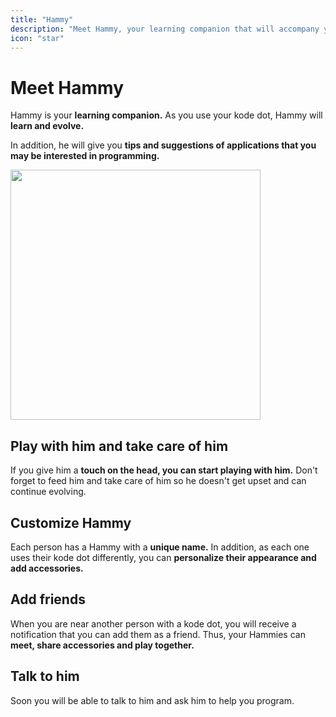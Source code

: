 ```yaml
---
title: "Hammy"
description: "Meet Hammy, your learning companion that will accompany you on your journey."
icon: "star"
---
```


# Meet Hammy
Hammy is your **learning companion.** As you use your kode dot, Hammy will **learn and evolve.**

In addition, he will give you **tips and suggestions of applications that you may be interested in programming.**

<Frame>
  <img width="400"  src="/images/kodeOS/hammy/hammy.png" />
</Frame>

## Play with him and take care of him
If you give him a **touch on the head, you can start playing with him.** Don't forget to feed him and take care of him so he doesn't get upset and can continue evolving.

## Customize Hammy
Each person has a Hammy with a **unique name.** In addition, as each one uses their kode dot differently, you can **personalize their appearance and add accessories.**

## Add friends
When you are near another person with a kode dot, you will receive a notification that you can add them as a friend. Thus, your Hammies can **meet, share accessories and play together.**

## Talk to him
Soon you will be able to talk to him and ask him to help you program.




